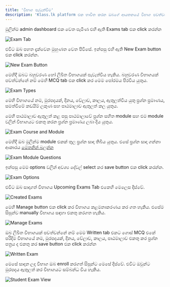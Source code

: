 ```yaml
---
title: 'විභාග පැවැත්වීම'
description: 'Klass.lk platform එක භාවිත කරන ඔබගේ ආයතනයේ විභාග පවත්වන ආකාරය'
---
```


මුලින්ම admin dashboard එක වෙත පැමිණ එහි ඇති Exams tab එක click කරන්න

![Exam Tab](/images/klass-work/exam-tab.png)

එවිට ඔබ පහත දැක්වෙන මුහුණත වෙත පිවිසේ. ඉන්පසු එහි ඇති New Exam button එක click කරන්න.

![New Exam Button](/images/klass-work/new-exam-button.png)

මෙහිදී ඔබට බහුවරණ හෝ ලිඛිත විභාගයක් පැවැත්විය හැකිය. බහුවරණ විභාගයක් පවත්වන්නේ නම් මෙහි MCQ tab එක click කර මෙම පෝරමය පිරවිය යුතුය.

![Exam Types](/images/klass-work/exam-types.png)

මෙහි විභාගයේ නම, මුරපදයක්, දිනය, වේලාව, කාලය, ඇතුලත්විය යුතු ප්‍රශ්න ප්‍රමාණය, සමත්වීමේ කඩයිම් ලකුණ සහ පාඨමාලාව ඇතුලත් කල යුතුය.

මෙහි පාඨමාලාව ඇතුලත් කළ පසු පාඨමාලාවේ ප්‍රශ්න සහිත module සහ එම module වලින් විභාගයට එකතු කරන ප්‍රශ්න ප්‍රමාණය ලබා දිය යුතුය.

![Exam Course and Module](/images/klass-work/exam-course-module.png)

මෙහිදී ඔබ මුලින්ම module එකක් තුල ප්‍රශ්න සාදා තිබිය යුතුය. එසේ ප්‍රශ්න සාදා ගන්නා ආකාරය [මෙතනින් බලන්න](/work-with-klass-lk/add-course-materials#module-questions)

![Exam Module Questions](/images/klass-work/exam-module-questions.png)

ඉන්පසු මෙම options වලින් අවශ්‍ය දේවල් select කර save button එක click කරන්න.

![Exam Options](/images/klass-work/exam-options.png)

එවිට ඔබ සාදාගත් විභාගය Upcoming Exams Tab එකෙහි මෙලෙස දිස්වේ.

![Created Exams](/images/klass-work/upcoming-exam.png)

මෙහි Manage button එක click කර විභාගය කළමනාකරණය කර ගත හැකිය. එසේම සිසුන්ව manually විභාගය සඳහා එකතු කරගත හැකිය.

![Manage Exams](/images/klass-work/manage-exam.png)

ඔබ ලිඛිත විභාගයක් පවත්වන්නේ නම් මෙම Written tab එකට ගොස් MCQ එකේ පරිදිම විභාගයේ නම, මුරපදයක්, දිනය, වේලාව, කාලය, පාඨමාලාව එකතු කර ප්‍රශ්න පත්‍රය ද එකතු කර save button එක click කරන්න

![Written Exam](/images/klass-work/written-exam.png)

මෙසේ සාදන ලද විභාග ඔබ enroll කරගත් සිසුන්ට මෙසේ දිස්වේ. එවිට ඔවුන්ට මුරපදය ඇතුලත් කර විභාගයට සම්බන්ධ විය හැකිය.

![Student Exam View](/images/klass-work/exam-student.png)